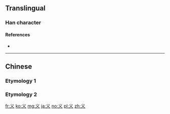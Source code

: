 {{also|義|乂}}
==Translingual==
{{stroke order}}

===Han character===
{{Han char|rn=3|rad=丶|as=02|sn=3|four=|canj=IK,XIK|ids=⿶乂丶}}

====References====
* {{Han ref|kx=0082.031|dkj=00124|dj=0165.120|hdz=10042.100|uh=4E49|ud=20041}}

----

==Chinese==
===Etymology 1===
{{zh-see|義}}

===Etymology 2===
{{zh-see|叉|v}}

[[fr:义]]
[[ko:义]]
[[mg:义]]
[[ja:义]]
[[no:义]]
[[pl:义]]
[[zh:义]]